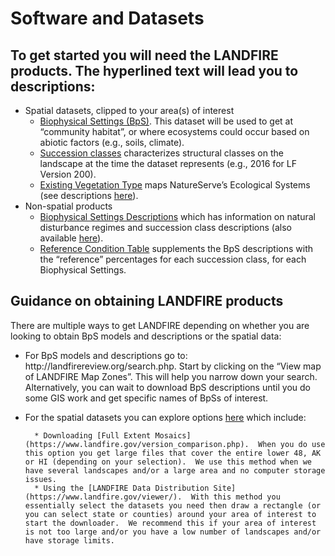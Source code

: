 # Software and Datasets {#softAndData}

## To get started you will need the LANDFIRE products.  The hyperlined text will lead you to descriptions:

* Spatial datasets, clipped to your area(s) of interest
    * [Biophysical Settings (BpS)](https://www.landfire.gov/bps.php).  This dataset will be used to get at "community habitat", or where ecosystems could occur based on abiotic factors (e.g., soils, climate).
    * [Succession classes](https://www.landfire.gov/sclass.php) characterizes structural classes on the landscape at the time the dataset represents (e.g., 2016 for LF Version 200).
    * [Existing Vegetation Type](https://www.landfire.gov/evt.php) maps NatureServe's Ecological Systems (see descriptions [here](https://www.landfire.gov/documents/LANDFIRE_Ecological_Systems_Descriptions_CONUS.pdf)).
* Non-spatial products
    * [Biophysical Settings Descriptions](http://landfirereview.org/search.php) which has information on natural disturbance regimes and succession class descriptions (also available [here](https://tnc.box.com/s/d3ocvy969s1792m5885filjhktujp86e)).  
    * [Reference Condition Table](https://tnc.box.com/s/d3ocvy969s1792m5885filjhktujp86e) supplements the BpS descriptions with the "reference" percentages for each succession class, for each Biophysical Settings.
    
## Guidance on obtaining LANDFIRE products

There are multiple ways to get LANDFIRE depending on whether you are looking to obtain BpS models and descriptions or the spatial data:

* For BpS models and descriptions go to: http://landfirereview.org/search.php.  Start by clicking on the "View map of LANDFIRE Map Zones".  This will help you narrow down your search.  Alternatively, you can wait to download BpS descriptions until you do some GIS work and get specific names of BpSs of interest.
* For the spatial datasets you can explore options [here](https://www.landfire.gov/getdata.php) which include:

        * Downloading [Full Extent Mosaics](https://www.landfire.gov/version_comparison.php).  When you do use this option you get large files that cover the entire lower 48, AK or HI (depending on your selection).  We use this method when we have several landscapes and/or a large area and no computer storage issues.
        * Using the [LANDFIRE Data Distribution Site](https://www.landfire.gov/viewer/).  With this method you essentially select the datasets you need then draw a rectangle (or you can select state or counties) around your area of interest to start the downloader.  We recommend this if your area of interest is not too large and/or you have a low number of landscapes and/or have storage limits.
